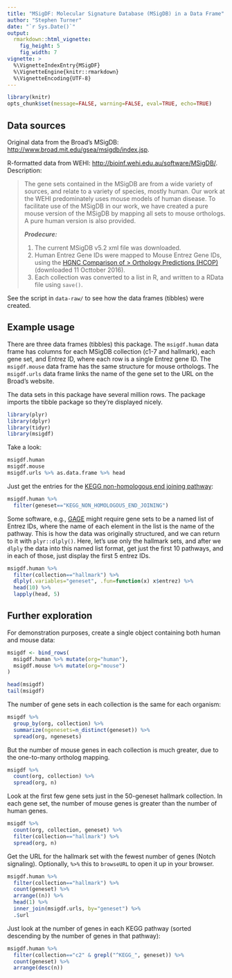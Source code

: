 ```yaml
---
title: "MSigDF: Molecular Signature Database (MSigDB) in a Data Frame"
author: "Stephen Turner"
date: "`r Sys.Date()`"
output: 
  rmarkdown::html_vignette:
    fig_height: 5
    fig_width: 7
vignette: >
  %\VignetteIndexEntry{MSigDF}
  %\VignetteEngine{knitr::rmarkdown}
  %\VignetteEncoding{UTF-8}
---
```


```r
library(knitr)
opts_chunk$set(message=FALSE, warning=FALSE, eval=TRUE, echo=TRUE)
```

## Data sources

Original data from the Broad's MSigDB: <http://www.broad.mit.edu/gsea/msigdb/index.jsp>.

R-formatted data from WEHI: <http://bioinf.wehi.edu.au/software/MSigDB/>. Description:


> The gene sets contained in the MSigDB are from a wide variety of sources, and relate to a variety of species, mostly human. Our work at the WEHI predominately uses mouse models of human disease. To facilitate use of the MSigDB in our work, we have created a pure mouse version of the MSigDB by mapping all sets to mouse orthologs. A pure human version is also provided.
> 
> **_Prodecure:_** 
> 
> 1. The current MSigDB v5.2 xml file was downloaded.
> 2. Human Entrez Gene IDs were mapped to Mouse Entrez Gene IDs, using the [HGNC Comparison of > Orthology Predictions (HCOP)](http://www.genenames.org/cgi-bin/hcop) (downloaded 11 Octtober 2016).
> 3. Each collection was converted to a list in R, and written to a RData file using `save()`. 

See the script in `data-raw/` to see how the data frames (tibbles) were created.

## Example usage

There are three data frames (tibbles) this package. The `msigdf.human` data frame has columns for each MSigDB collection (c1-7 and hallmark), each gene set, and Entrez ID, where each row is a single Entrez gene ID. The `msigdf.mouse` data frame has the same structure for mouse orthologs. The `msigdf.urls` data frame links the name of the gene set to the URL on the Broad's website.

The data sets in this package have several million rows. The package imports the tibble package so they're displayed nicely.

```r
library(plyr)
library(dplyr)
library(tidyr)
library(msigdf)
```

Take a look:

```r
msigdf.human
msigdf.mouse
msigdf.urls %>% as.data.frame %>% head
```

Just get the entries for the [KEGG non-homologous end joining pathway](http://www.genome.jp/kegg/pathway/hsa/hsa03450.html): 

```r
msigdf.human %>% 
  filter(geneset=="KEGG_NON_HOMOLOGOUS_END_JOINING")
```

Some software, e.g., [GAGE](http://bioconductor.org/packages/release/bioc/html/gage.html) might require gene sets to be a named list of Entrez IDs, where the name of each element in the list is the name of the pathway. This is how the data was originally structured, and we can return to it with `plyr::dlply()`. Here, let's use only the hallmark sets, and after we `dlply` the data into this named list format, get just the first 10 pathways, and in each of those, just display the first 5 entrez IDs.

```r
msigdf.human %>% 
  filter(collection=="hallmark") %>% 
  dlply(.variables="geneset", .fun=function(x) x$entrez) %>% 
  head(10) %>% 
  lapply(head, 5)
```

## Further exploration

For demonstration purposes, create a single object containing both human and mouse data:

```r
msigdf <- bind_rows(
  msigdf.human %>% mutate(org="human"),
  msigdf.mouse %>% mutate(org="mouse")
)
```

```r
head(msigdf)
tail(msigdf)
```

The number of gene sets in each collection is the same for each organism:

```r
msigdf %>%
  group_by(org, collection) %>%
  summarize(ngenesets=n_distinct(geneset)) %>%
  spread(org, ngenesets)
```

But the number of mouse genes in each collection is much greater, due to the one-to-many ortholog mapping.

```r
msigdf %>%
  count(org, collection) %>%
  spread(org, n)
```

Look at the first few gene sets just in the 50-geneset hallmark collection. In each gene set, the number of mouse genes is greater than the number of human genes.

```r
msigdf %>%
  count(org, collection, geneset) %>%
  filter(collection=="hallmark") %>%
  spread(org, n)
```

Get the URL for the hallmark set with the fewest number of genes (Notch signaling). Optionally, `%>%` this to `browseURL` to open it up in your browser.

```r
msigdf.human %>%
  filter(collection=="hallmark") %>%
  count(geneset) %>%
  arrange((n)) %>%
  head(1) %>%
  inner_join(msigdf.urls, by="geneset") %>%
  .$url
```

Just look at the number of genes in each KEGG pathway (sorted descending by the number of genes in that pathway):

```r
msigdf.human %>%
  filter(collection=="c2" & grepl("^KEGG_", geneset)) %>%
  count(geneset) %>% 
  arrange(desc(n))
```


